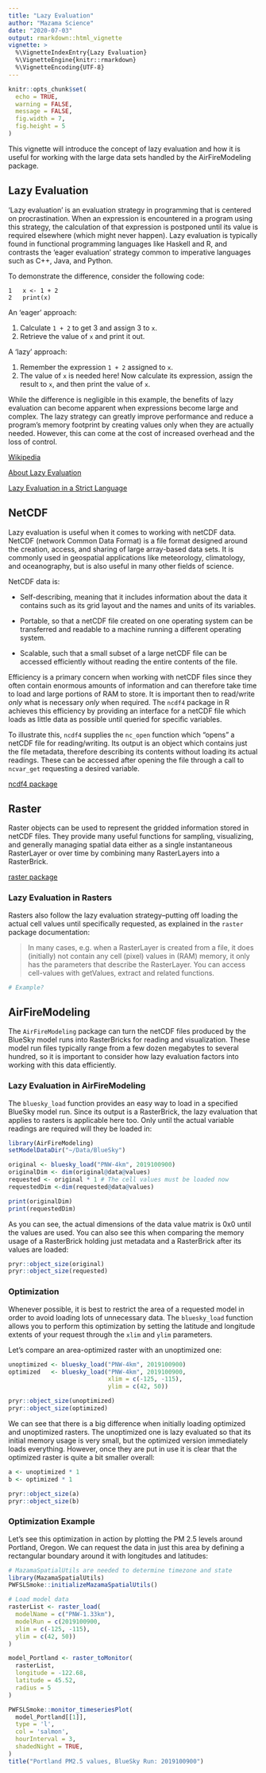```yaml
---
title: "Lazy Evaluation"
author: "Mazama Science"
date: "2020-07-03"
output: rmarkdown::html_vignette
vignette: >
  %\VignetteIndexEntry{Lazy Evaluation}
  %\VignetteEngine{knitr::rmarkdown}
  %\VignetteEncoding{UTF-8}
---
```


```r
knitr::opts_chunk$set(
  echo = TRUE, 
  warning = FALSE,
  message = FALSE,
  fig.width = 7, 
  fig.height = 5
)
```

This vignette will introduce the concept of lazy evaluation and how it is useful
for working with the large data sets handled by the AirFireModeling package.

## Lazy Evaluation
'Lazy evaluation' is an evaluation strategy in programming that is centered on 
procrastination. When an expression is encountered in a program using this 
strategy, the calculation of that expression is postponed until its value is 
required elsewhere (which might never happen). Lazy evaluation is typically 
found in functional programming languages like Haskell and R, and contrasts 
the 'eager evaluation' strategy common to imperative languages such as C++, 
Java, and Python.

To demonstrate the difference, consider the following code:
```
1   x <- 1 + 2
2   print(x)
```
An 'eager' approach:

1. Calculate `1 + 2` to get 3 and assign 3 to `x`.
2. Retrieve the value of `x` and print it out.

A 'lazy' approach:

1. Remember the expression `1 + 2` assigned to `x`.
2. The value of `x` is needed here! Now calculate its expression, assign the 
result to `x`, and then print the value of `x`.

While the difference is negligible in this example, the benefits of lazy 
evaluation can become apparent when expressions become large and complex. The
lazy strategy can greatly improve performance and reduce a program's memory
footprint by creating values only when they are actually needed. However, this 
can come at the cost of increased overhead and the loss of control.

[Wikipedia](https://en.wikipedia.org/wiki/Lazy_evaluation)

[About Lazy Evaluation](https://www.r-bloggers.com/about-lazy-evaluation/)

[Lazy Evaluation in a Strict Language](https://medium.com/javascript-in-plain-english/lazy-evaluation-in-a-strict-language-a8f938870a7a)

## NetCDF
Lazy evaluation is useful when it comes to working with netCDF data. NetCDF
(network Common Data Format) is a file format designed around the creation, 
access, and sharing of large array-based data sets. It is commonly used in 
geospatial applications like meteorology, climatology, and oceanography, but is
also useful in many other fields of science.

NetCDF data is:

* Self-describing, meaning that it includes information about the data it 
contains such as its grid layout and the names and units of its variables.

* Portable, so that a netCDF file created on one operating system can be 
transferred and readable to a machine running a different operating system.

* Scalable, such that a small subset of a large netCDF file can be accessed 
efficiently without reading the entire contents of the file.

Efficiency is a primary concern when working with netCDF files since they often 
contain enormous amounts of information and can therefore take time to load and 
large portions of RAM to store. It is important then to read/write *only* what 
is necessary *only* when required. The `ncdf4` package in R achieves this 
efficiency by providing an interface for a netCDF file which loads as little 
data as possible until queried for specific variables.

To illustrate this, `ncdf4` supplies the `nc_open` function which "opens" a
netCDF file for reading/writing. Its output is an object which contains just the
file metadata, therefore describing its contents without loading its actual 
readings. These can be accessed after opening the file through a call to 
`ncvar_get` requesting a desired variable.

[ncdf4 package](https://cran.r-project.org/web/packages/ncdf4/ncdf4.pdf)

## Raster
Raster objects can be used to represent the gridded information stored in netCDF 
files. They provide many useful functions for sampling, visualizing, and
generally managing spatial data either as a single instantaneous RasterLayer or 
over time by combining many RasterLayers into a RasterBrick.

[raster package](https://cran.r-project.org/web/packages/raster/raster.pdf)

### Lazy Evaluation in Rasters
Rasters also follow the lazy evaluation strategy--putting off loading the actual
cell values until specifically requested, as explained in the `raster` package 
documentation:

> In many cases, e.g. when a RasterLayer is created from a file, it does 
> (initially) not contain any cell (pixel) values in (RAM) memory, it only has 
> the parameters that describe the RasterLayer. You can access cell-values with 
> getValues, extract and related functions.

```r
# Example?
```

## AirFireModeling

The `AirFireModeling` package can turn the netCDF files produced by the BlueSky 
model runs into RasterBricks for reading and visualization. These model run 
files typically range from a few dozen megabytes to several hundred, so it is 
important to consider how lazy evaluation factors into working with this data 
efficiently.

### Lazy Evaluation in AirFireModeling
The `bluesky_load` function provides an easy way to load in a specified BlueSky
model run. Since its output is a RasterBrick, the lazy evaluation that applies 
to rasters is applicable here too. Only until the actual variable readings are
required will they be loaded in:

```r
library(AirFireModeling)
setModelDataDir("~/Data/BlueSky")

original <- bluesky_load("PNW-4km", 2019100900)
originalDim <- dim(original@data@values)
requested <- original * 1 # The cell values must be loaded now
requestedDim <-dim(requested@data@values)

print(originalDim)
print(requestedDim)
```

As you can see, the actual dimensions of the data value matrix is 0x0 until the
values are used. You can also see this when comparing the memory usage of a 
RasterBrick holding just metadata and a RasterBrick after its values are loaded: 

```r
pryr::object_size(original)
pryr::object_size(requested)
```

### Optimization
Whenever possible, it is best to restrict the area of a requested model in order
to avoid loading lots of unnecessary data. The `bluesky_load` function 
allows you to perform this optimization by setting the latitude and longitude 
extents of your request through the `xlim` and `ylim` parameters. 

Let's compare an area-optimized raster with an unoptimized one:

```r
unoptimized <- bluesky_load("PNW-4km", 2019100900)
optimized   <- bluesky_load("PNW-4km", 2019100900,
                            xlim = c(-125, -115),
                            ylim = c(42, 50))

pryr::object_size(unoptimized)
pryr::object_size(optimized)
```

We can see that there is a big difference when initially loading optimized and 
unoptimized rasters. The unoptimized one is lazy evaluated so that its initial
memory usage is very small, but the optimized version immediately loads 
everything. However, once they are put in use it is clear that the optimized 
raster is quite a bit smaller overall:

```r
a <- unoptimized * 1
b <- optimized * 1

pryr::object_size(a)
pryr::object_size(b)
```

### Optimization Example
Let's see this optimization in action by plotting the PM 2.5 levels around 
Portland, Oregon. We can request the data in just this area by defining a 
rectangular boundary around it with longitudes and latitudes:

```r
# MazamaSpatialUtils are needed to determine timezone and state
library(MazamaSpatialUtils)
PWFSLSmoke::initializeMazamaSpatialUtils()

# Load model data
rasterList <- raster_load(
  modelName = c("PNW-1.33km"),
  modelRun = c(2019100900,
  xlim = c(-125, -115),
  ylim = c(42, 50))
)

model_Portland <- raster_toMonitor(
  rasterList,
  longitude = -122.68,
  latitude = 45.52,
  radius = 5
)

PWFSLSmoke::monitor_timeseriesPlot(
  model_Portland[[1]],
  type = 'l',
  col = 'salmon',
  hourInterval = 3,
  shadedNight = TRUE, 
)
title("Portland PM2.5 values, BlueSky Run: 2019100900")
```

